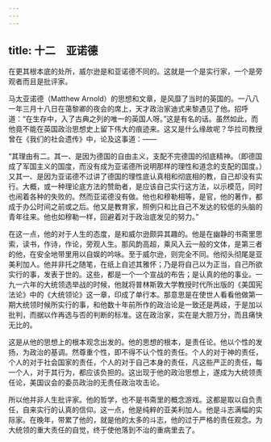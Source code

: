 ```yaml
---
---
---
```

title: 十二　亚诺德
---



在更其根本底的处所，威尔逊是和亚诺德不同的。这就是一个是实行家，一个是旁观者而且是批评家。

马太亚诺德（Matthew Arnold）的思想和文章，是风靡了当时的英国的。一八八一年三月十八日在蔼黎卿的夜会的席上，天才政治家迪式来黎遇见了他。招呼道：“在生存中，入了古典之列的唯一的英国人呀。”这是有名的话。虽然如此，而他竟不能在英国政治思想史上留下伟大的痕迹来。这又是什么缘故呢？华拉司教授曾在《我们的社会遗传》中，论及这事道：——

“其理由有二。其一、是因为德国的自由主义，支配不完德国的彻底精神。（即德国成了军国主义的国度，而没有成为亚诺德所说明那样的理性和道念的支配的国度。）又其一、是因为亚诺德不过讲了德国的理性底认真相和彻底相的教，自己却没有实行。大概，或一种理论底方法的赞助者，是应该自己实行这方法，以示模范，同时也闹着各种的失败的。然而亚诺德没有做。他也和穆勒相等，是官，他的著作，都成于办公时间之前或之后。他又是教育家，照例只和比自己不发达的较低的头脑的青年往来。他也如穆勒一样，回避着对于政治底发见的努力。”

在这一点，他的对于人生的态度，是和威尔逊颇异其趣的。他是在幽静的书斋里思索，读书，作诗，作论，旁观人生。那风韵高超，乘风入云一般的文体，是第三者的他，在安全地带里用以自娱的吟咏。至于威尔逊，则完全不同。他彻头彻尾是亚美利加人。他并非托之随笔，在纸上自述其雅怀；乃是将自己以为正当，自己所欲实行的事，发表于世的。这些，都是一个一个宣战的布告；是认真的他的事业。一九一六年的大统领选举战的时候，他就将普林斯敦大学教授时代所出版的《美国宪法论》中的《大统领论》这一章，印成了单行本。那意思是在使世人看看他做第一期大统领时候所实行的事，和他数十年前所作的政治论是一致还是两歧，于是加以批判，而据以作再选与否的判断的标准。这在政治家，实在是大胆万分，而且痛快无比的。

这是从他的思想上的根本观念出发的。他的思想的根本，是责任论。他以个性的发扬，为政治的基调。然尊重个性，即不得不认个性的责任。个人的对于神的责任，个人的对于社会国家的责任，个人的对于自己本身的责任，凡这些严正的责任，每一个人，对于其行为，都应该负担的。这出现于他的政治思想上，遂成为大统领责任论，美国议会的委员政治的无责任政治攻击论。

所以他并非人生批评家。他的哲学，也不是书斋里的概念游戏。这都是取以自负责任，自来实行的认真的信仰。这一点，他是纯粹的亚美利加人。他是斗志满幅的实际家。在晚年，带累了他的，就是他的太多的斗志，他的过于严格的责任观念。为大统领的重大责任的自觉，终于使他落到不治的重病里去了。